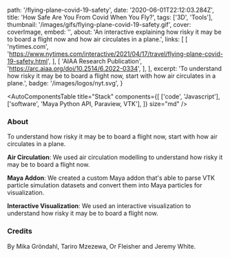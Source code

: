 
  path: '/flying-plane-covid-19-safety',
  date: '2020-06-01T22:12:03.284Z',
  title: 'How Safe Are You From Covid When You Fly?',
  tags: ['3D', 'Tools'],
  thumbnail: '/images/gifs/flying-plane-covid-19-safety.gif',
  cover: coverImage,
  embed: '',
  about:
    'An interactive explaining how risky it may be to board a flight now and how air circulates in a plane.',
  links: [
    [
      'nytimes.com',
      'https://www.nytimes.com/interactive/2021/04/17/travel/flying-plane-covid-19-safety.html',
    ],
    [
      'AIAA Research Publication',
      'https://arc.aiaa.org/doi/10.2514/6.2022-0334',
    ],
  ],
  excerpt:
    'To understand how risky it may be to board a flight now, start with how air circulates in a plane.',
  badge: '/images/logos/nyt.svg',
}

<AutoComponentsTable
  title="Stack"
  components={[
    ['code', 'Javascript'],
    ['software', 'Maya Python API, Paraview, VTK'],
  ]}
  size="md"
/>

### About

To understand how risky it may be to board a flight now, start with how air circulates in a plane.

**Air Circulation**: We used air circulation modelling to understand how risky it may be to board a flight now.

**Maya Addon**: We created a custom Maya addon that's able to parse VTK particle simulation datasets and convert them into Maya particles for visualization.

**Interactive Visualization**: We used an interactive visualization to understand how risky it may be to board a flight now.

### Credits

By Mika Gröndahl, Tariro Mzezewa, Or Fleisher and Jeremy White.
